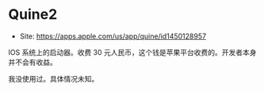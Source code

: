# Quine2

- Site: https://apps.apple.com/us/app/quine/id1450128957

IOS 系统上的启动器。收费 30 元人民币，这个钱是苹果平台收费的。开发者本身并不会有收益。

我没使用过。具体情况未知。
